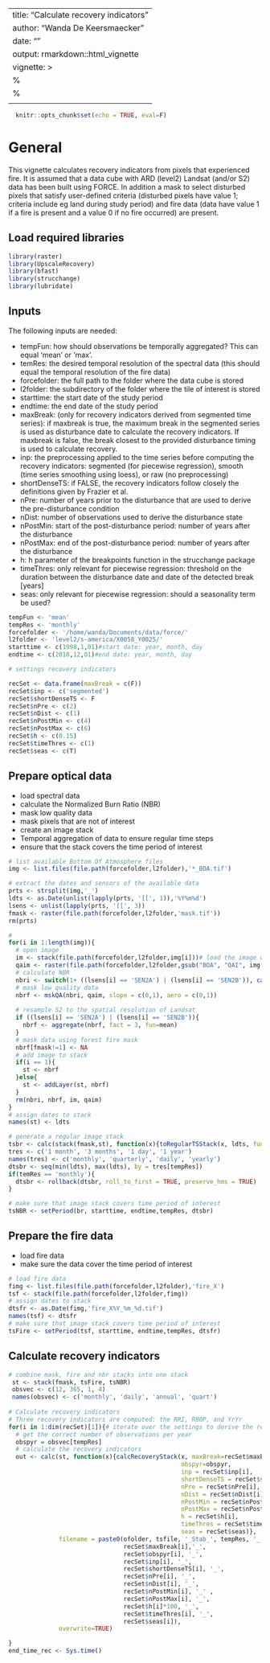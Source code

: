 ---
title: "Calculate recovery indicators"
author: "Wanda De Keersmaecker"
date: ""
output: rmarkdown::html_vignette
vignette: >
%\VignetteIndexEntry{Calculate recovery indicators}
  %\VignetteEngine{knitr::rmarkdown}
  \usepackage[utf8]{inputenc}
  ---
  
```r
  knitr::opts_chunk$set(echo = TRUE, eval=F)
```
# General
This vignette calculates recovery indicators from pixels that experienced fire. It is assumed that a data cube with ARD (level2) Landsat (and/or S2) data has been built using FORCE. In addition a mask to select disturbed pixels that satisfy user-defined criteria (disturbed pixels have value 1; criteria include eg land during study period) and fire data (data have value 1 if a fire is present and a value 0 if no fire occurred) are present.

## Load required libraries
```r
library(raster)
library(UpscaleRecovery)
library(bfast)
library(strucchange)
library(lubridate)
```

## Inputs
The following inputs are needed:

- tempFun: how should observations be temporally aggregated? This can equal 'mean' or 'max'.
- temRes: the desired temporal resolution of the spectral data (this should equal the temporal resolution of the fire data)
- forcefolder: the full path to the folder where the data cube is stored
- l2folder: the subdirectory of the folder where the tile of interest is stored
- starttime: the start date of the study period
- endtime: the end date of the study period
- maxBreak: (only for recovery indicators derived from segmented time series): if maxbreak is true, the maximum break in the segmented series is used as disturbance date to calculate the recovery indicators. If maxbreak is false, the break closest to the provided disturbance timing is used to calculate recovery.
- inp: the preprocessing applied to the time series before computing the recovery indicators: segmented (for piecewise regression), smooth (time series smoothing using loess), or raw (no preprocessing)
- shortDenseTS: if FALSE, the recovery indicators follow closely the definitions given by Frazier et al.
- nPre: number of years prior to the disturbance that are used to derive the pre-disturbance condition
- nDist: number of observations used to derive the disturbance state
- nPostMin: start of the post-disturbance period: number of years after the disturbance
- nPostMax: end of the post-disturbance period: number of years after the disturbance
- h: h parameter of the breakpoints function in the strucchange package
- timeThres: only relevant for piecewise regression: threshold on the duration between the disturbance date and date of the detected break [years]
- seas: only relevant for piecewise regression: should a seasonality term be used?

```r
tempFun <- 'mean'
tempRes <- 'monthly'
forcefolder <- '/home/wanda/Documents/data/force/'
l2folder <- 'level2/s-america/X0058_Y0025/'
starttime <- c(1998,1,01)#start date: year, month, day
endtime <- c(2018,12,01)#end date: year, month, day

# settings recovery indicators

recSet <- data.frame(maxBreak = c(F))
recSet$inp <- c('segmented')
recSet$shortDenseTS <- F
recSet$nPre <- c(2)
recSet$nDist <- c(1)
recSet$nPostMin <- c(4)
recSet$nPostMax <- c(6)
recSet$h <- c(0.15)
recSet$timeThres <- c(1)
recSet$seas <- c(T)

```

## Prepare optical data

- load spectral data
- calculate the Normalized Burn Ratio (NBR)
- mask low quality data
- mask pixels that are not of interest  
- create an image stack
- Temporal aggregation of data to ensure regular time steps
- ensure that the stack covers the time period of interest
```r
# list available Bottom Of Atmosphere files
img <- list.files(file.path(forcefolder,l2folder),'*_BOA.tif')

# extract the dates and sensors of the available data
prts <- strsplit(img,'_')
ldts <- as.Date(unlist(lapply(prts, '[[', 1)),'%Y%m%d')
lsens <- unlist(lapply(prts, '[[', 3))
fmask <- raster(file.path(forcefolder,l2folder,'mask.tif'))
rm(prts)

# 
for(i in 1:length(img)){
  # open image
  im <- stack(file.path(forcefolder,l2folder,img[i]))# load the image with spectral data
  qaim <- raster(file.path(forcefolder,l2folder,gsub("BOA", "QAI", img[i])))# load the Quality Assurance layer
  # calculate NBR
  nbri <- switch(1+ ((lsens[i] == 'SEN2A') | (lsens[i] == 'SEN2B')), calcNBR(im[[4]], im[[6]]), calcNBR(im[[8]], im[[10]])) 
  # mask low quality data
  nbrf <- mskQA(nbri, qaim, slope = c(0,1), aero = c(0,1))
  
  # resample S2 to the spatial resolution of Landsat
  if ((lsens[i] == 'SEN2A') | (lsens[i] == 'SEN2B')){
    nbrf <- aggregate(nbrf, fact = 3, fun=mean)
  }
  # mask data using forest fire mask
  nbrf[fmask!=1] <- NA
  # add image to stack
  if(i == 1){
    st <- nbrf
  }else{
    st <- addLayer(st, nbrf)
  }
  rm(nbri, nbrf, im, qaim)
}
# assign dates to stack
names(st) <- ldts

# generate a regular image stack
tsbr <- calc(stack(fmask,st), function(x){toRegularTSStack(x, ldts, fun = tempFun, resol = tempRes)})#
tres <- c('1 month', '3 months', '1 day', '1 year')
names(tres) <- c('monthly', 'quarterly', 'daily', 'yearly')
dtsbr <- seq(min(ldts), max(ldts), by = tres[tempRes])
if(temRes == 'monthly'){
  dtsbr <- rollback(dtsbr, roll_to_first = TRUE, preserve_hms = TRUE)
}

# make sure that image stack covers time period of interest
tsNBR <- setPeriod(br, starttime, endtime,tempRes, dtsbr)
```

## Prepare the fire data

- load fire data
- make sure the data cover the time period of interest

```r
# load fire data
fimg <- list.files(file.path(forcefolder,l2folder),'fire_X')
tsf <- stack(file.path(forcefolder,l2folder,fimg))
# assign dates to stack
dtsfr <- as.Date(fimg,'fire_X%Y_%m_%d.tif')
names(tsf) <- dtsfr
# make sure that image stack covers time period of interest
tsFire <- setPeriod(tsf, starttime, endtime,tempRes, dtsfr)
```

## Calculate recovery indicators
```r
# combine mask, fire and nbr stacks into one stack 
 st <- stack(fmask, tsFire, tsNBR) 
 obsvec <- c(12, 365, 1, 4)
 names(obsvec) <- c('monthly', 'daily', 'annual', 'quart')
 
# Calculate recovery indicators 
# Three recovery indicators are computed: the RRI, R80P, and YrYr 
for(i in 1:dim(recSet)[1]){# iterate over the settings to derive the recovery indicators 
  # get the correct number of observations per year 
  obspyr = obsvec[tempRes]
  # calculate the recovery indicators 
  out <- calc(st, function(x){calcRecoveryStack(x, maxBreak=recSet$maxBreak[i], 
                                                obspyr=obspyr, 
                                                inp = recSet$inp[i], 
                                                shortDenseTS = recSet$shortDenseTS[i], 
                                                nPre = recSet$nPre[i], 
                                                nDist = recSet$nDist[i], 
                                                nPostMin = recSet$nPostMin[i], 
                                                nPostMax = recSet$nPostMax[i], 
                                                h = recSet$h[i], 
                                                timeThres = recSet$timeThres, 
                                                seas = recSet$seas)}, 
              filename = paste0(ofolder, tsfile, '_Stab_', tempRes, '_', 
                                recSet$maxBreak[i],'_', 
                                recSet$obspyr[i], '_',
                                recSet$inp[i], '_', 
                                recSet$shortDenseTS[i], '_',  
                                recSet$nPre[i], '_', 
                                recSet$nDist[i], '_', 
                                recSet$nPostMin[i], '_' ,
                                recSet$nPostMax[i], '_', 
                                recSet$h[i]*100, '_', 
                                recSet$timeThres[i], '_', 
                                recSet$seas[i]),
              overwrite=TRUE)

}
end_time_rec <- Sys.time()

```
